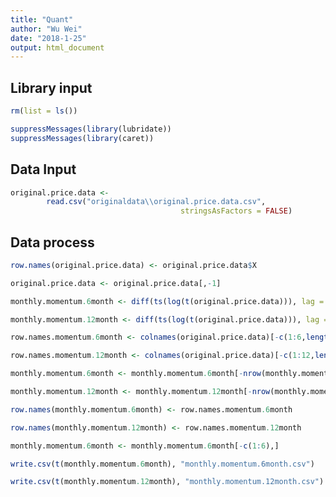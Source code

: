 ```yaml
---
title: "Quant"
author: "Wu Wei"
date: "2018-1-25"
output: html_document
---
```




## Library input
```r
rm(list = ls())

suppressMessages(library(lubridate))
suppressMessages(library(caret))


```

## Data Input

```r
original.price.data <- 
        read.csv("originaldata\\original.price.data.csv", 
                                      stringsAsFactors = FALSE)


```


## Data process
```r
row.names(original.price.data) <- original.price.data$X

original.price.data <- original.price.data[,-1]

```

```r
monthly.momentum.6month <- diff(ts(log(t(original.price.data))), lag = 6)

monthly.momentum.12month <- diff(ts(log(t(original.price.data))), lag = 12)
```

```r
row.names.momentum.6month <- colnames(original.price.data)[-c(1:6,length(original.price.data))]

row.names.momentum.12month <- colnames(original.price.data)[-c(1:12,length(original.price.data))]

```

```r
monthly.momentum.6month <- monthly.momentum.6month[-nrow(monthly.momentum.6month),]

monthly.momentum.12month <- monthly.momentum.12month[-nrow(monthly.momentum.12month),]
```

```r
row.names(monthly.momentum.6month) <- row.names.momentum.6month

row.names(monthly.momentum.12month) <- row.names.momentum.12month

```

```r
monthly.momentum.6month <- monthly.momentum.6month[-c(1:6),]


```



```r

write.csv(t(monthly.momentum.6month), "monthly.momentum.6month.csv")

write.csv(t(monthly.momentum.12month), "monthly.momentum.12month.csv")

```


